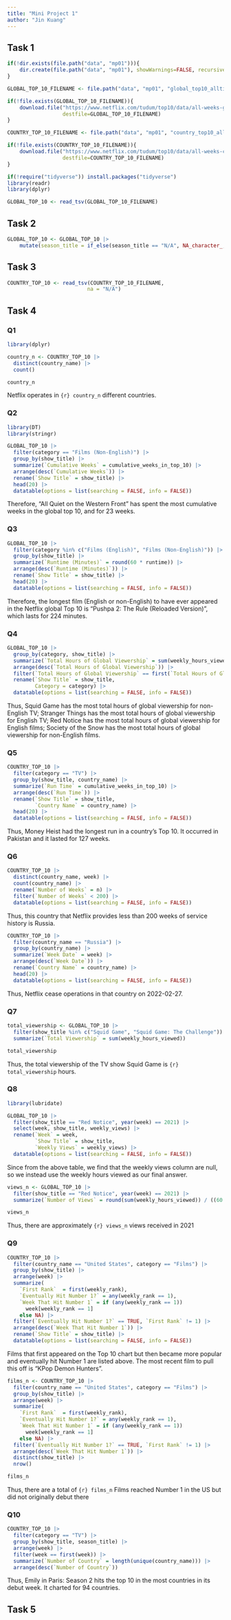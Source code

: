 ```yaml
---
title: "Mini Project 1"
author: "Jin Kuang"
---
```


## Task 1
```r
if(!dir.exists(file.path("data", "mp01"))){
    dir.create(file.path("data", "mp01"), showWarnings=FALSE, recursive=TRUE)
}

GLOBAL_TOP_10_FILENAME <- file.path("data", "mp01", "global_top10_alltime.csv")

if(!file.exists(GLOBAL_TOP_10_FILENAME)){
    download.file("https://www.netflix.com/tudum/top10/data/all-weeks-global.tsv", 
                  destfile=GLOBAL_TOP_10_FILENAME)
}

COUNTRY_TOP_10_FILENAME <- file.path("data", "mp01", "country_top10_alltime.csv")

if(!file.exists(COUNTRY_TOP_10_FILENAME)){
    download.file("https://www.netflix.com/tudum/top10/data/all-weeks-countries.tsv", 
                  destfile=COUNTRY_TOP_10_FILENAME)
}
```

```r
if(!require("tidyverse")) install.packages("tidyverse")
library(readr)
library(dplyr)

GLOBAL_TOP_10 <- read_tsv(GLOBAL_TOP_10_FILENAME)
```

## Task 2
```r
GLOBAL_TOP_10 <- GLOBAL_TOP_10 |>
    mutate(season_title = if_else(season_title == "N/A", NA_character_, season_title))
```

## Task 3
```r
COUNTRY_TOP_10 <- read_tsv(COUNTRY_TOP_10_FILENAME,
                          na = "N/A")
```

## Task 4
### Q1
```r
library(dplyr)

country_n <- COUNTRY_TOP_10 |>
  distinct(country_name) |>
  count()

country_n
```

Netflix operates in `{r} country_n` different countries.


### Q2
```r
library(DT)
library(stringr)

GLOBAL_TOP_10 |>
  filter(category == "Films (Non-English)") |>    
  group_by(show_title) |> 
  summarize(`Cumulative Weeks` = cumulative_weeks_in_top_10) |> 
  arrange(desc(`Cumulative Weeks`)) |> 
  rename(`Show Title` = show_title) |>
  head(20) |>
  datatable(options = list(searching = FALSE, info = FALSE)) 


```

Therefore, "All Quiet on the Western Front" has spent the most cumulative weeks 
in the global top 10, and for 23 weeks.

### Q3
```r
GLOBAL_TOP_10 |>
  filter(category %in% c("Films (English)", "Films (Non-English)")) |>                 
  group_by(show_title) |>
  summarize(`Runtime (Minutes)` = round(60 * runtime)) |>
  arrange(desc(`Runtime (Minutes)`)) |>
  rename(`Show Title` = show_title) |>
  head(20) |>
  datatable(options = list(searching = FALSE, info = FALSE))
```

Therefore, the longest film (English or non-English) to have ever appeared in the Netflix global Top 10
is "Pushpa 2: The Rule (Reloaded Version)", which lasts for 224 minutes.

### Q4
```r
GLOBAL_TOP_10 |>
  group_by(category, show_title) |>
  summarize(`Total Hours of Global Viewership` = sum(weekly_hours_viewed)) |>
  arrange(desc(`Total Hours of Global Viewership`)) |>
  filter(`Total Hours of Global Viewership` == first(`Total Hours of Global Viewership`)) |>
  rename(`Show Title` = show_title,
         Category = category) |>
  datatable(options = list(searching = FALSE, info = FALSE))
```

Thus, Squid Game has the most total hours of global viewership for non-English TV; 
Stranger Things has the most total hours of global viewership for English TV; 
Red Notice has the most total hours of global viewership for English films; 
Society of the Snow has the most total hours of global viewership for non-English films.

### Q5
```r
COUNTRY_TOP_10 |>
  filter(category == "TV") |>    
  group_by(show_title, country_name) |> 
  summarize(`Run Time` = cumulative_weeks_in_top_10) |> 
  arrange(desc(`Run Time`)) |> 
  rename(`Show Title` = show_title,
         `Country Name` = country_name) |>
  head(20) |>
  datatable(options = list(searching = FALSE, info = FALSE)) 
```

Thus, Money Heist had the longest run in a country’s Top 10. It occurred in Pakistan and it lasted
for 127 weeks.

### Q6
```r
COUNTRY_TOP_10 |>
  distinct(country_name, week) |>            
  count(country_name) |>
  rename(`Number of Weeks` = n) |>
  filter(`Number of Weeks` < 200) |>             
  datatable(options = list(searching = FALSE, info = FALSE))
```

Thus, this country that Netflix provides less than 200 weeks of service history is Russia.

```r
COUNTRY_TOP_10 |>
  filter(country_name == "Russia") |>
  group_by(country_name) |> 
  summarize(`Week Date` = week) |>
  arrange(desc(`Week Date`)) |> 
  rename(`Country Name` = country_name) |>
  head(20) |>
  datatable(options = list(searching = FALSE, info = FALSE)) 
```

Thus, Netflix cease operations in that country on 2022-02-27.

### Q7
```r
total_viewership <- GLOBAL_TOP_10 |>
  filter(show_title %in% c("Squid Game", "Squid Game: The Challenge")) |>
  summarize(`Total Viewership` = sum(weekly_hours_viewed))

total_viewership
```

Thus, the total viewership of the TV show Squid Game is `{r} total_viewership` hours.

### Q8
```r
library(lubridate)

GLOBAL_TOP_10 |>
  filter(show_title == "Red Notice", year(week) == 2021) |>
  select(week, show_title, weekly_views) |>
  rename(`Week` = week,
         `Show Title` = show_title,
         `Weekly Views` = weekly_views) |>
  datatable(options = list(searching = FALSE, info = FALSE)) 
```

Since from the above table, we find that the weekly views column are null, so we 
instead use the weekly hours viewed as our final answer.

```r
views_n <- GLOBAL_TOP_10 |>
  filter(show_title == "Red Notice", year(week) == 2021) |>
  summarize(`Number of Views` = round(sum(weekly_hours_viewed)) / ((60 + 58) / 60))

views_n
```

Thus, there are approximately `{r} views_n` views received in 2021

### Q9
```r
COUNTRY_TOP_10 |>
  filter(country_name == "United States", category == "Films") |>
  group_by(show_title) |>
  arrange(week) |>
  summarize(
    `First Rank`  = first(weekly_rank),
    `Eventually Hit Number 1?` = any(weekly_rank == 1),
    `Week That Hit Number 1` = if (any(weekly_rank == 1))
      week[weekly_rank == 1]
    else NA) |>
  filter(`Eventually Hit Number 1?` == TRUE, `First Rank` != 1) |>
  arrange(desc(`Week That Hit Number 1`)) |>
  rename(`Show Title` = show_title) |>
  datatable(options = list(searching = FALSE, info = FALSE)) 
```

Films that first appeared on the Top 10 chart but then became more popular and 
eventually hit Number 1 are listed above. The most recent film to pull this off is
"KPop Demon Hunters".

```r
films_n <- COUNTRY_TOP_10 |>
  filter(country_name == "United States", category == "Films") |>
  group_by(show_title) |>
  arrange(week) |>
  summarize(
    `First Rank`  = first(weekly_rank),
    `Eventually Hit Number 1?` = any(weekly_rank == 1),
    `Week That Hit Number 1` = if (any(weekly_rank == 1))
      week[weekly_rank == 1]
    else NA) |>
  filter(`Eventually Hit Number 1?` == TRUE, `First Rank` != 1) |>
  arrange(desc(`Week That Hit Number 1`)) |>
  distinct(show_title) |>
  nrow()

films_n
```

Thus, there are a total of `{r} films_n` Films reached Number 1 in the US but did not originally debut there

### Q10
```r
COUNTRY_TOP_10 |>
  filter(category == "TV") |>
  group_by(show_title, season_title) |>
  arrange(week) |>
  filter(week == first(week)) |>
  summarize(`Number of Country` = length(unique(country_name))) |>
  arrange(desc(`Number of Country`))
```

Thus, Emily in Paris: Season 2 hits the top 10 in the most countries in its debut week.
It charted for 94 countries.  

## Task 5
